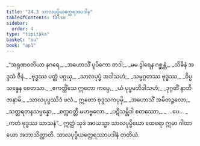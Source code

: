 ```yaml
---
title: "24.3 သာလပုပ္ဖိယတ္ထေရအပဒါန"
tableOfContents: false
sidebar:
  order: 4
type: "tipitaka"
basket: "su"
book: "ap1"
---
```



<DynamicBreadcrumb />

<Division number="9" book="ap1">

<Paragraph number="2985" type="verses" book="ap1">
_“အရုဏဝတိယာ နဂရေ,_  
_အဟောသိံ ပူပိကော တဒါ;_  
_မမ ဒွါရေန ဂစ္ဆန္တံ,_  
_သိခိနံ အဒ္ဒသံ ဇိနံ._  

</Paragraph>

</Division>
<Division number="10" book="ap1">

<Paragraph number="2986" type="verses" book="ap1">
_ဗုဒ္ဓဿ ပတ္တံ ပဂ္ဂယှ,_  
_သာလပုပ္ဖံ အဒါသဟံ;_  
_သမ္မဂ္ဂတဿ ဗုဒ္ဓဿ,_  
_ဝိပ္ပသန္နေန စေတသာ._  

</Paragraph>

</Division>
<Division number="11" book="ap1">

<Paragraph number="2987" type="verses" book="ap1">
_ဧကတ္တိံသေ ဣတော ကပ္ပေ,_  
_ယံ ပုပ္ဖမဘိဒါသဟံ;_  
_ဒုဂ္ဂတိံ နာဘိဇာနာမိ,_  
_သာလပုပ္ဖဿိဒံ ဖလံ._  

</Paragraph>

</Division>
<Division number="12" book="ap1">

<Paragraph number="2988" type="verses" book="ap1">
ဣတော စုဒ္ဒသကပ္ပမှိ,_  
_အဟောသိံ အမိတဉ္ဇလော;_  
_သတ္တရတနသမ္ပန္နော,_  
_စက္ကဝတ္တီ မဟဗ္ဗလော._  

</Paragraph>

</Division>
<Division number="13" book="ap1">

<Paragraph number="2989" type="verses" book="ap1">
_ပဋိသမ္ဘိဒါ စတဿော,_  
_ …ပေ… _  
_ကတံ ဗုဒ္ဓဿ သာသနံ”._  

</Paragraph>

<Paragraph number="2990" book="ap1">
ဣတ္ထံ သုဒံ အာယသ္မာ သာလပုပ္ဖိယော ထေရော ဣမာ ဂါထာယော အဘာသိတ္ထာတိ.

</Paragraph>
</Division>

<Paragraph number="2991" type="center" book="ap1">
သာလပုပ္ဖိယတ္ထေရဿာပဒါနံ တတိယံ.
</Paragraph>